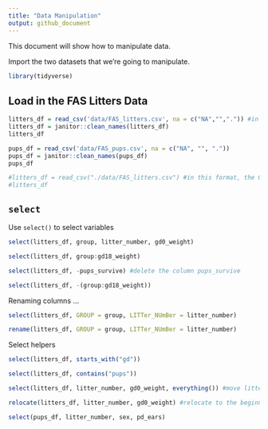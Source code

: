 ```yaml
---
title: "Data Manipulation"
output: github_document
---
```


This document will show how to manipulate data.

Import the two datasets that we're going to manipulate.

```r
library(tidyverse)
```

## Load in the FAS Litters Data

```r
litters_df = read_csv('data/FAS_litters.csv', na = c("NA","",".")) #in this format, gd0 and gd18 are dbl (numerical)
litters_df = janitor::clean_names(litters_df)
litters_df

pups_df = read_csv('data/FAS_pups.csv', na = c("NA", "", "."))
pups_df = janitor::clean_names(pups_df)
pups_df
```

```r
#litters_df = read_csv("./data/FAS_litters.csv") #in this format, the GD0 and GD18 are character
#litters_df
```

## `select`

Use `select()` to select variables

```r
select(litters_df, group, litter_number, gd0_weight)
```

```r
select(litters_df, group:gd18_weight)
```

```r
select(litters_df, -pups_survive) #delete the column pups_survive
```

```r
select(litters_df, -(group:gd18_weight)) 
```

Renaming columns ...

```r
select(litters_df, GROUP = group, LITTer_NUmBer = litter_number)

rename(litters_df, GROUP = group, LITTer_NUmBer = litter_number)
```

Select helpers

```r
select(litters_df, starts_with("gd"))

select(litters_df, contains("pups"))
```

```r
select(litters_df, litter_number, gd0_weight, everything()) #move litter_number and gd0 to beginning

relocate(litters_df, litter_number, gd0_weight) #relocate to the beginning
```

```r
select(pups_df, litter_number, sex, pd_ears)
```


